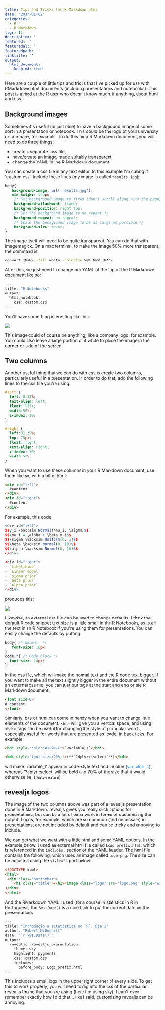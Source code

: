 ```yaml
---
title: Tips and Tricks for R Markdown html
date: '2017-01-02'
categories:
  - R
  - R Markdown
tags: []
description: ''
featured: ''
featuredalt: ''
featuredpath: ''
linktitle: ''
output: 
  html_document:
    keep_md: true
---
```




Here are a couple of little tips and tricks that I've picked up for use with RMarkdown html documents (including presentations and notebooks). This post is aimed at the R user who doesn't know much, if anything, about html and css.  


## Background images  

Sometimes it's useful (or just nice) to have a background image of some sort in a presentation or notebook. This could be the logo of your university or company, for example. To do this for a R Markdown document, you will need to do three things:    

- create a separate .css file,  
- have/create an image, made suitably transparent,  
- change the YAML in the R Markdown document.  


You can create a css file in any text editor. In this example I'm calling it 'custom.css'. Include these lines (my image is called `results.jpg`):

```css
body{
   background-image: url('results.jpg');
   min-height: 500px;
    /* Set background image to fixed (don't scroll along with the page) */
    background-attachment: fixed;
    background-position: right top;
    /* Set the background image to no repeat */
    background-repeat: no-repeat;
    /* Scale the background image to be as large as possible */
    background-size: cover;
}
```

The image itself will need to be quite transparent. You can do that with imagemagick. On a mac terminal, to make the image 50% more transparent, the command is:

```bash
convert IMAGE -fill white -colorize 50% NEW_IMAGE
```

After this, we just need to change our YAML at the top of the R Markdown document like so:


```r
---
title: "R Notebooks"
output:
  html_notebook:
    css: custom.css
---
```

You'll have something interesting like this:  

<img src = 'http://i.imgur.com/slwkLCg.png'>

This image could of course be anything, like a company logo, for example. You could also leave a large portion of it white to place the image in the corner or side of the screen.  

## Two columns  

Another useful thing that we can do with css is create two columns, particularly useful in a presentation. In order to do that, add the following lines to the css file you're using:

```css
#left {
  left:-8.33%;
  text-align: left;
  float: left;
  width:50%;
  z-index:-10;
}

#right {
  left:31.25%;
  top: 75px;
  float: right;
  text-align: right;
  z-index:-10;
  width:50%;
}
```

When you want to use these columns in your R Markdown document, use them like so, with a bit of html:

```html
<div id="left">
  #content
</div>
<div id="right">
  #content
</div>

```

For example, this code:  


```r
<div id="left">
$$y_i \backsim Normal(\mu_i, \sigma)$$
$$\mu_i = \alpha + \beta x_i$$
$$\sigma \backsim Uniform(0, 1)$$
$$\beta \backsim Normal(0, 10)$$
$$\alpha \backsim Normal(0, 10)$$
</div>

<div id="right">
- `Likelihood`
- `Linear model`
- `sigma prior`
- `beta prior`
- `alpha prior`
</div>
```

produces this:

<img src='http://i.imgur.com/Kpvf8mX.png'>


Likewise, an external css file can be used to change defaults. I think the default R code snippet text size is a little small in the R Notebooks, as is all the text in an R Notebook if you're using them for presentations. You can easily change the defaults by putting:

```css
body{ /* Normal  */
   font-size: 16px;
}
code.r{ /* Code block */
  font-size: 14px;
}
```
in the css file, which will make the normal text and the R code text bigger. If you want to make all the text slightly bigger in the entire document without an external css file, you can just put <font> tags at the start and end of the R Markdown document:

```html
<font size=6>
# content
</font>
```

Similarly, bits of html can come in handy when you want to change little elements of the document. `<br>` will give you a vertical space, and using `<bdi>` tags can be useful for changing the style of particular words, especially useful for words that are presented as 'code' in back ticks. For example:

```html
<bdi style="color:#1E90FF">`variable_1`</bdi>.

<bdi style="font-size:70%;">(**`?dplyr::select`**)</bdi>

```

will make 'variable_1' appear in code-style text and be blue (<bdi style="color:#1E90FF">`variable_1`</bdi>), whereas '?dplyr::select' will be bold and 70% of the size that it would otherwise be. (<bdi style="font-size:70%;">(**`?dplyr::select`**)</bdi>)  


## revealjs logos

The image of the two columns above was part of a revealjs presentation done in R Markdown. revealjs gives you really slick options for presentations, but can be a lot of extra work in terms of customizing the output. Logos, for example, which are so common (and necessary) in presentations, are not included by default and can be tricky and annoying to include.  

We can get what we want with a little html and some YAML options. In the example below, I used an external html file called `Logo_prefix.html`, which is referenced in the `includes:` section of the YAML header. The html file contains the following, which uses an image called `logo.png`. The size can be adjusted using the `style=""` part below.  

```html
<!DOCTYPE html>
<html>
 <div class="bottombar">
    <h1 class="title"></h1><image class="logo" src="logo.png" style="width:180px; height:85px;">
</div>
</html>
```

And the RMarkdown YAML I used (for a course in statistics in R in Portuguese; the `Sys.Date()` is a nice trick to put the current date on the presentation):


```r
---
title: "Introdução a estatística no `R`, Dia 2"
author: "Robert McDonnell"
date: "`r Sys.Date()`"
output:
  revealjs::revealjs_presentation:
    theme: sky
    highlight: pygments
    css: custom.css
    includes:
      before_body: Logo_prefix.html
---
```

This includes a small logo in the upper right corner of every slide. To get this to work properly, you will need to dig into the css of the particular revealjs theme that you are using (here I'm using sky), I can't even remember exactly how I did that... like I said, customizing revealjs can be annoying.
